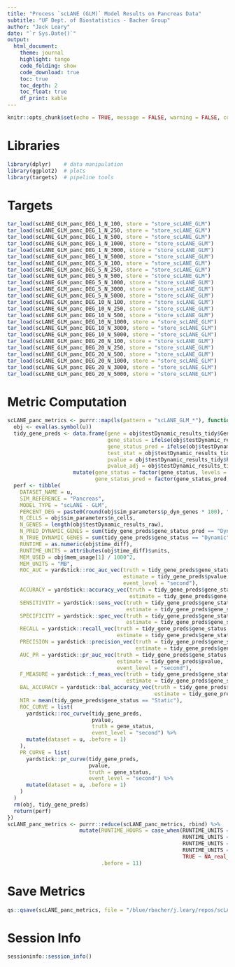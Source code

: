 ```yaml
---
title: "Process `scLANE (GLM)` Model Results on Pancreas Data"
subtitle: "UF Dept. of Biostatistics - Bacher Group"
author: "Jack Leary" 
date: "`r Sys.Date()`"
output:
  html_document:
    theme: journal
    highlight: tango
    code_folding: show
    code_download: true 
    toc: true 
    toc_depth: 2
    toc_float: true
    df_print: kable
---
```


```r
knitr::opts_chunk$set(echo = TRUE, message = FALSE, warning = FALSE, comment = NA)
```

# Libraries

```r
library(dplyr)    # data manipulation 
library(ggplot2)  # plots
library(targets)  # pipeline tools
```

# Targets

```r
tar_load(scLANE_GLM_panc_DEG_1_N_100, store = "store_scLANE_GLM")
tar_load(scLANE_GLM_panc_DEG_1_N_250, store = "store_scLANE_GLM")
tar_load(scLANE_GLM_panc_DEG_1_N_500, store = "store_scLANE_GLM")
tar_load(scLANE_GLM_panc_DEG_1_N_1000, store = "store_scLANE_GLM")
tar_load(scLANE_GLM_panc_DEG_1_N_3000, store = "store_scLANE_GLM")
tar_load(scLANE_GLM_panc_DEG_1_N_5000, store = "store_scLANE_GLM")
tar_load(scLANE_GLM_panc_DEG_5_N_100, store = "store_scLANE_GLM")
tar_load(scLANE_GLM_panc_DEG_5_N_250, store = "store_scLANE_GLM")
tar_load(scLANE_GLM_panc_DEG_5_N_500, store = "store_scLANE_GLM")
tar_load(scLANE_GLM_panc_DEG_5_N_1000, store = "store_scLANE_GLM")
tar_load(scLANE_GLM_panc_DEG_5_N_3000, store = "store_scLANE_GLM")
tar_load(scLANE_GLM_panc_DEG_5_N_5000, store = "store_scLANE_GLM")
tar_load(scLANE_GLM_panc_DEG_10_N_100, store = "store_scLANE_GLM")
tar_load(scLANE_GLM_panc_DEG_10_N_250, store = "store_scLANE_GLM")
tar_load(scLANE_GLM_panc_DEG_10_N_500, store = "store_scLANE_GLM")
tar_load(scLANE_GLM_panc_DEG_10_N_1000, store = "store_scLANE_GLM")
tar_load(scLANE_GLM_panc_DEG_10_N_3000, store = "store_scLANE_GLM")
tar_load(scLANE_GLM_panc_DEG_10_N_5000, store = "store_scLANE_GLM")
tar_load(scLANE_GLM_panc_DEG_20_N_100, store = "store_scLANE_GLM")
tar_load(scLANE_GLM_panc_DEG_20_N_250, store = "store_scLANE_GLM")
tar_load(scLANE_GLM_panc_DEG_20_N_500, store = "store_scLANE_GLM")
tar_load(scLANE_GLM_panc_DEG_20_N_1000, store = "store_scLANE_GLM")
tar_load(scLANE_GLM_panc_DEG_20_N_3000, store = "store_scLANE_GLM")
tar_load(scLANE_GLM_panc_DEG_20_N_5000, store = "store_scLANE_GLM")
```

# Metric Computation

```r
scLANE_panc_metrics <- purrr::map(ls(pattern = "scLANE_GLM_*"), function(u) {
  obj <- eval(as.symbol(u))
  tidy_gene_preds <- data.frame(gene = obj$testDynamic_results_tidy$Gene, 
                                gene_status = ifelse(obj$testDynamic_results_tidy$geneStatus == "Dynamic", "Dynamic", "Static"), 
                                gene_status_pred = ifelse(obj$testDynamic_results_tidy$Gene_Dynamic_Overall == 1, "Dynamic", "Static"), 
                                test_stat = obj$testDynamic_results_tidy$Test_Stat, 
                                pvalue = obj$testDynamic_results_tidy$P_Val, 
                                pvalue_adj = obj$testDynamic_results_tidy$P_Val_Adj) %>% 
                     mutate(gene_status = factor(gene_status, levels = c("Dynamic", "Static")), 
                            gene_status_pred = factor(gene_status_pred, levels = c("Dynamic", "Static")))
  perf <- tibble(
    DATASET_NAME = u, 
    SIM_REFERENCE = "Pancreas", 
    MODEL_TYPE = "scLANE - GLM", 
    PERCENT_DEG = paste0(round(obj$sim_parameters$p_dyn_genes * 100), "%"), 
    N_CELLS = obj$sim_parameters$n_cells, 
    N_GENES = length(obj$testDynamic_results_raw), 
    N_PRED_DYNAMIC_GENES = sum(tidy_gene_preds$gene_status_pred == "Dynamic"), 
    N_TRUE_DYNAMIC_GENES = sum(tidy_gene_preds$gene_status == "Dynamic"), 
    RUNTIME = as.numeric(obj$time_diff), 
    RUNTIME_UNITS = attributes(obj$time_diff)$units, 
    MEM_USED = obj$mem_usage[1] / 1000^2,
    MEM_UNITS = "MB", 
    ROC_AUC = yardstick::roc_auc_vec(truth = tidy_gene_preds$gene_status, 
                                     estimate = tidy_gene_preds$pvalue, 
                                     event_level = "second"), 
    ACCURACY = yardstick::accuracy_vec(truth = tidy_gene_preds$gene_status, 
                                       estimate = tidy_gene_preds$gene_status_pred), 
    SENSITIVITY = yardstick::sens_vec(truth = tidy_gene_preds$gene_status, 
                                      estimate = tidy_gene_preds$gene_status_pred), 
    SPECIFICITY = yardstick::spec_vec(truth = tidy_gene_preds$gene_status, 
                                      estimate = tidy_gene_preds$gene_status_pred),
    RECALL = yardstick::recall_vec(truth = tidy_gene_preds$gene_status, 
                                   estimate = tidy_gene_preds$gene_status_pred),
    PRECISION = yardstick::precision_vec(truth = tidy_gene_preds$gene_status, 
                                         estimate = tidy_gene_preds$gene_status_pred), 
    AUC_PR = yardstick::pr_auc_vec(truth = tidy_gene_preds$gene_status, 
                                   estimate = tidy_gene_preds$pvalue, 
                                   event_level = "second"), 
    F_MEASURE = yardstick::f_meas_vec(truth = tidy_gene_preds$gene_status, 
                                      estimate = tidy_gene_preds$gene_status_pred), 
    BAL_ACCURACY = yardstick::bal_accuracy_vec(truth = tidy_gene_preds$gene_status, 
                                               estimate = tidy_gene_preds$gene_status_pred), 
    NIR = mean(tidy_gene_preds$gene_status == "Static"), 
    ROC_CURVE = list(
      yardstick::roc_curve(tidy_gene_preds, 
                           pvalue, 
                           truth = gene_status,
                           event_level = "second") %>% 
      mutate(dataset = u, .before = 1)
    ), 
    PR_CURVE = list(
      yardstick::pr_curve(tidy_gene_preds, 
                          pvalue, 
                          truth = gene_status,
                          event_level = "second") %>% 
      mutate(dataset = u, .before = 1)
    )
  )
  rm(obj, tidy_gene_preds)
  return(perf)
}) 
scLANE_panc_metrics <- purrr::reduce(scLANE_panc_metrics, rbind) %>% 
                       mutate(RUNTIME_HOURS = case_when(RUNTIME_UNITS == "secs" ~ RUNTIME / 60^2, 
                                                        RUNTIME_UNITS == "mins" ~ RUNTIME / 60, 
                                                        RUNTIME_UNITS == "hours" ~ RUNTIME, 
                                                        RUNTIME_UNITS == "days" ~ RUNTIME * 24, 
                                                        TRUE ~ NA_real_), 
                              .before = 11)
```

# Save Metrics

```r
qs::qsave(scLANE_panc_metrics, file = "/blue/rbacher/j.leary/repos/scLANE-Simulations/Data/Metrics_scLANE_GLM_Single_Subject_Pancreas")
```

# Session Info

```r
sessioninfo::session_info()
```
